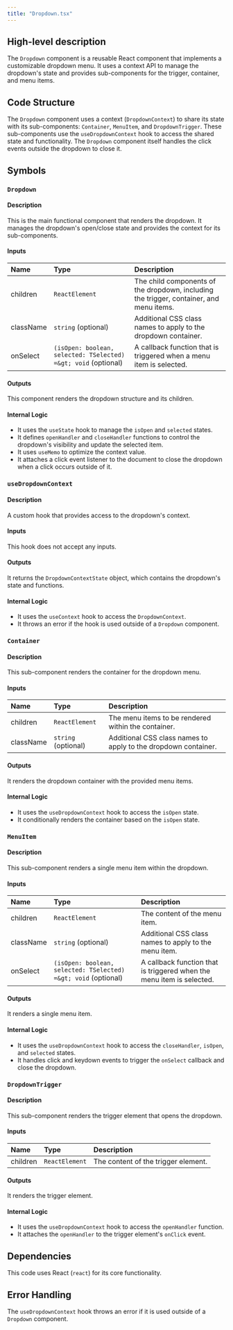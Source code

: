 ```yaml
---
title: "Dropdown.tsx"
---
```


## High-level description
The `Dropdown` component is a reusable React component that implements a customizable dropdown menu. It uses a context API to manage the dropdown's state and provides sub-components for the trigger, container, and menu items.

## Code Structure
The `Dropdown` component uses a context (`DropdownContext`) to share its state with its sub-components: `Container`, `MenuItem`, and `DropdownTrigger`. These sub-components use the `useDropdownContext` hook to access the shared state and functionality. The `Dropdown` component itself handles the click events outside the dropdown to close it.

## Symbols

### `Dropdown`
#### Description
This is the main functional component that renders the dropdown. It manages the dropdown's open/close state and provides the context for its sub-components.

#### Inputs
| Name | Type | Description |
|:-----|:-----|:------------|
| children | `ReactElement` | The child components of the dropdown, including the trigger, container, and menu items. |
| className | `string` (optional) | Additional CSS class names to apply to the dropdown container. |
| onSelect | `(isOpen: boolean, selected: TSelected) =&gt; void` (optional) | A callback function that is triggered when a menu item is selected. |

#### Outputs
This component renders the dropdown structure and its children.

#### Internal Logic
- It uses the `useState` hook to manage the `isOpen` and `selected` states.
- It defines `openHandler` and `closeHandler` functions to control the dropdown's visibility and update the selected item.
- It uses `useMemo` to optimize the context value.
- It attaches a click event listener to the document to close the dropdown when a click occurs outside of it.

### `useDropdownContext`
#### Description
A custom hook that provides access to the dropdown's context.

#### Inputs
This hook does not accept any inputs.

#### Outputs
It returns the `DropdownContextState` object, which contains the dropdown's state and functions.

#### Internal Logic
- It uses the `useContext` hook to access the `DropdownContext`.
- It throws an error if the hook is used outside of a `Dropdown` component.

### `Container`
#### Description
This sub-component renders the container for the dropdown menu.

#### Inputs
| Name | Type | Description |
|:-----|:-----|:------------|
| children | `ReactElement` | The menu items to be rendered within the container. |
| className | `string` (optional) | Additional CSS class names to apply to the dropdown container. |

#### Outputs
It renders the dropdown container with the provided menu items.

#### Internal Logic
- It uses the `useDropdownContext` hook to access the `isOpen` state.
- It conditionally renders the container based on the `isOpen` state.

### `MenuItem`
#### Description
This sub-component renders a single menu item within the dropdown.

#### Inputs
| Name | Type | Description |
|:-----|:-----|:------------|
| children | `ReactElement` | The content of the menu item. |
| className | `string` (optional) | Additional CSS class names to apply to the menu item. |
| onSelect | `(isOpen: boolean, selected: TSelected) =&gt; void` (optional) | A callback function that is triggered when the menu item is selected. |

#### Outputs
It renders a single menu item.

#### Internal Logic
- It uses the `useDropdownContext` hook to access the `closeHandler`, `isOpen`, and `selected` states.
- It handles click and keydown events to trigger the `onSelect` callback and close the dropdown.

### `DropdownTrigger`
#### Description
This sub-component renders the trigger element that opens the dropdown.

#### Inputs
| Name | Type | Description |
|:-----|:-----|:------------|
| children | `ReactElement` | The content of the trigger element. |

#### Outputs
It renders the trigger element.

#### Internal Logic
- It uses the `useDropdownContext` hook to access the `openHandler` function.
- It attaches the `openHandler` to the trigger element's `onClick` event.

## Dependencies
This code uses React (`react`) for its core functionality.

## Error Handling
The `useDropdownContext` hook throws an error if it is used outside of a `Dropdown` component.
